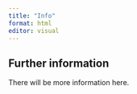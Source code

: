 ```yaml
---
title: "Info"
format: html
editor: visual
---
```


## Further information

There will be more information here.
